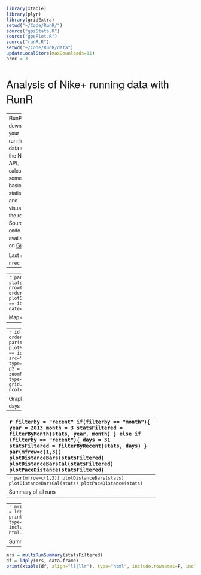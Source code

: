 ```r
library(xtable)
library(plyr)
library(gridExtra)
setwd("~/Code/RunR/")
source("gpsStats.R")
source("gpsPlot.R")
source("runR.R")
setwd("~/Code/RunR/data")
updateLocalStore(maxDownloads=11)
nrec = 3
```

<style type="text/css">
body{
  width: 70%;
  margin-left: auto;
  margin-right: auto;
}
body, td {
   font-size: 14px;
   font-weight: 200;
   font-family: "Helvetica Neue", Helvetica;
}
td{
  padding-right: 10px;
}
h1, h2{
  font-weight: lighter;
}
</style>

<link href='http://fonts.googleapis.com/css?family=Raleway:400,200' rel='stylesheet' type='text/css'>


Analysis of Nike+ running data with RunR
========================================================
-----
RunR downloads your running data using the Nike+ API, calculates some basic statistics, and visualises the result. Source code available on [Github](https://github.com/synergenz/RunR).

Last `r nrec` runs
--------------------------------------------------------
-----
```r
par(mfrow=c(nrec, 1))
ordered = stats[order(stats$startTime),]
n = nrow(stats)
for(i in 1:nrec){
  id = ordered$activityId[n-i]
  plotSpeedElevation(gps[gps$activityId == id,], time=F, pace=F, legend=F, date=ordered$startTime[n-i])
}
```

Map of last (and all) runs
--------------------------------------------------------
-----
```r
id = ordered$activityId[n]
par(mfrow=c(1,2))
p1 = plotMap(gps[gps$activityId == id,], zoomFac=14, src="stamen", type="toner", col="red")
p2 = plotMap(gps, zoomFac=13, src="stamen", type="toner", col="red")
grid.arrange(p1, p2, ncol=2)
```

Graphical summary of last 31 days
--------------------------------------------------------
-----
```r
filterby = "recent"
if(filterby == "month"){
  year = 2013
  month = 3
  statsFiltered = filterByMonth(stats, year, month)
} else if (filterby == "recent"){
  days = 31
  statsFiltered = filterByRecent(stats, days)
}
par(mfrow=c(1,3))
plotDistanceBars(statsFiltered)
plotDistanceBarsCal(statsFiltered)
plotPaceDistance(statsFiltered)
```

Graphical summary all runs
--------------------------------------------------------
```r
par(mfrow=c(1,3))
plotDistanceBars(stats)
plotDistanceBarsCal(stats)
plotPaceDistance(stats)
```

Summary of all runs
--------------------------------------------------------
-----
```r
mrs = multiRunSummary(stats)
df = ldply(mrs, data.frame)
print(xtable(df, align="ll|llr"), type="html", include.rownames=F, include.colnames=F, html.table.attributes=c(border=2))
```

Summary of last 31 days
--------------------------------------------------------
```r
mrs = multiRunSummary(statsFiltered)
df = ldply(mrs, data.frame)
print(xtable(df, align="ll|llr"), type="html", include.rownames=F, include.colnames=F, html.table.attributes=c(border=2))
```
    

